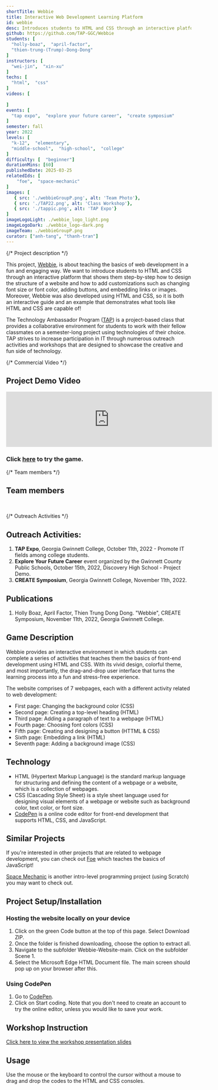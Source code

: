```yaml
---
shortTitle: Webbie
title: Interactive Web Development Learning Platform
id: webbie
desc: Introduces students to HTML and CSS through an interactive platform that shows them step-by-step how to design the structure of a website and how to add customizations such as changing font size or font color, adding buttons, and embedding links or images.
github: https://github.com/TAP-GGC/Webbie
students: [
  "holly-boaz",  "april-factor",
  "thien-trung-(Trump)-Dong-Dong"
]
instructors: [
  "wei-jin",  "xin-xu"
] 
techs: [
  "html",  "css"
]
videos: [
  
]
events: [
  "tap expo",  "explore your future career",  "create symposium"
]
semester: fall
year: 2022
levels: [
  "k-12",  "elementary",
  "middle-school",  "high-school",  "college"
] 
difficulty: [  "beginner"] 
durationMins: [60]
publishedDate: 2025-03-25
relatedIds: [
    "foe",  "space-mechanic"
]
images: [
   { src: './webbieGroupP.png', alt: 'Team Photo'},
   { src: './TAP22.png', alt: 'Class Workshop'},
   { src: './tappic.png', alt: 'TAP Expo'}
]
imageLogoLight: ./webbie_logo_light.png
imageLogoDark: ./webbie_logo-dark.png
imageTeam: ./webbieGroupP.png
curator: ["anh-tang", "thanh-tran"]
---
```




{/* Project description */}

This project, <a href="https://tap-ggc.github.io/Webbie/Scene%201/mainPage.html" target="_blank" rel="noopener noreferrer">Webbie</a>, is about teaching the basics of web development in a fun and engaging way. We want to introduce students to HTML and CSS through an interactive platform that shows them step-by-step how to design the structure of a website and how to add customizations such as changing font size or font color, adding buttons, and embedding links or images. Moreover, Webbie was also developed using HTML and CSS, so it is both an interactive guide and an example that demonstrates what tools like HTML and CSS are capable of!

The Technology Ambassador Program ([TAP](https://ggc.edu/academics/school-of-science-and-technology/research-internships-service-learning/technology-ambassador-program)) is a project-based class that provides a collaborative environment for students to work with their fellow classmates on a semester-long project using technologies of their choice. TAP strives to increase participation in IT through numerous outreach activities and workshops that are designed to showcase the creative and fun side of technology.

{/* Commercial Video */}
## Project Demo Video
<div className="video-container">
  <iframe 
    width="560" 
    class="youtube"
    src="https://github.com/user-attachments/assets/f3876054-5480-45ac-bf06-b36a356564ec" 
    title="Webbie Commercial Video" 
    frameBorder="0" 
    allow="accelerometer; autoplay; clipboard-write; encrypted-media; gyroscope; picture-in-picture" 
    allowFullScreen>
  </iframe>
</div>

### Click <a href="https://tap-ggc.github.io/Webbie/Scene%201/mainPage.html" target="_blank" rel="noopener noreferrer">here</a> to try the game.

{/* Team members */}
## Team members
<Photo src={TeamPhoto.src} alt="Webbie Team Photo" caption="From left to right: April Factor, Holly Boaz, Trump Dong Dong"/>
<br />

{/* Outreach Activities */}
## Outreach Activities:
1. **TAP Expo**, Georgia Gwinnett College, October 11th, 2022 - Promote IT fields among college students.
2. **Explore Your Future Career** event organized by the Gwinnett County Public Schools, October 15th, 2022, Discovery High School - Project Demo.
3. **CREATE Symposium**, Georgia Gwinnett College, November 11th, 2022.

## Publications
1. Holly Boaz, April Factor, Thien Trung Dong Dong. "Webbie", CREATE Symposium, November 11th, 2022, Georgia Gwinnett College.


## Game Description
Webbie provides an interactive environment in which students can complete a series of activities that teaches them the basics of front-end development using HTML and CSS. With its vivid design, colorful theme, and most importantly, the drag-and-drop user interface that turns the learning process into a fun and stress-free experience.

The website comprises of 7 webpages, each with a different activity related to web development:
* First page: Changing the background color (CSS)
* Second page: Creating a top-level heading (HTML)
* Third page: Adding a paragraph of text to a webpage (HTML)
* Fourth page: Choosing font colors (CSS)
* Fifth page: Creating and designing a button (HTTML & CSS)
* Sixth page: Embedding a link (HTML)
* Seventh page: Adding a background image (CSS)

## Technology
<Logo src={HTMLLogo.src} alt="HTML Logo" />
<Logo src={CSSLogo.src} alt="CSS Logo" />
<Logo src={CodePenLogo.src} alt="CodePen Logo" link="https://codepen.io/" />

* HTML (Hypertext Markup Language) is the standard markup language for structuring and defining the content of a webpage or a website, which is a collection of webpages.
* CSS (Cascading Style Sheet) is a style sheet language used for designing visual elements of a webpage or website such as background color, text color, or font size.
* <a href="https://codepen.io/" target="_blank" rel="noopener noreferrer">CodePen</a> is a online code editor for front-end development that supports HTML, CSS, and JavaScript.

## Similar Projects
If you're interested in other projects that are related to webpage development, you can check out <a href="https://github.com/TAP-GGC/Foe" target="_blank" rel="noopener noreferrer">Foe</a> which teaches the basics of JavaScript!

<a href="https://github.com/TAP-GGC/SpaceMechanic/blob/main/README.md" target="_blank" rel="noopener noreferrer">Space Mechanic</a> is another intro-level programming project (using Scratch) you may want to check out.

## Project Setup/Installation

### Hosting the website locally on your device
1. Click on the green Code button at the top of this page. Select Download ZIP.
2. Once the folder is finished downloading, choose the option to extract all.
3. Navigate to the subfolder Webbie-Website-main. Click on the subfolder Scene 1.
4. Select the Microsoft Edge HTML Document file. The main screen should pop up on your browser after this.

### Using CodePen
1. Go to [CodePen](https://codepen.io/).
2. Click on Start coding. Note that you don't need to create an account to try the online editor, unless you would like to save your work.

## Workshop Instruction
<a href="https://github.com/TAP-GGC/Webbie/blob/main/Documents/workshop_materials/Webbie%20workshop.pdf" target="_blank" rel="noopener noreeferrer">Click here to view the workshop presentation slides</a>

## Usage
Use the mouse or the keyboard to control the cursor without a mouse to drag and drop the codes to the HTML and CSS consoles.